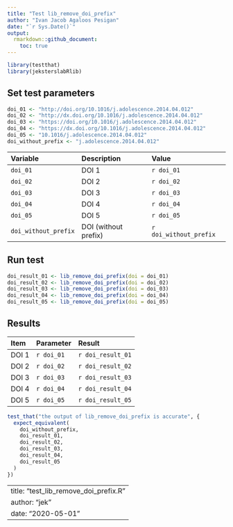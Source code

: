 ```yaml
---
title: "Test lib_remove_doi_prefix"
author: "Ivan Jacob Agaloos Pesigan"
date: "`r Sys.Date()`"
output:
  rmarkdown::github_document:
    toc: true
---
```


```r
library(testthat)
library(jeksterslabRlib)
```

## Set test parameters

```r
doi_01 <- "http://doi.org/10.1016/j.adolescence.2014.04.012"
doi_02 <- "http://dx.doi.org/10.1016/j.adolescence.2014.04.012"
doi_03 <- "https://doi.org/10.1016/j.adolescence.2014.04.012"
doi_04 <- "https://dx.doi.org/10.1016/j.adolescence.2014.04.012"
doi_05 <- "10.1016/j.adolescence.2014.04.012"
doi_without_prefix <- "j.adolescence.2014.04.012"
```

| Variable             | Description          | Value                  |
|:---------------------|:---------------------|:-----------------------|
| `doi_01`             | DOI 1                | `r doi_01`             |
| `doi_02`             | DOI 2                | `r doi_02`             |
| `doi_03`             | DOI 3                | `r doi_03`             |
| `doi_04`             | DOI 4                | `r doi_04`             |
| `doi_05`             | DOI 5                | `r doi_05`             |
| `doi_without_prefix` | DOI (without prefix) | `r doi_without_prefix` |
## Run test

```r
doi_result_01 <- lib_remove_doi_prefix(doi = doi_01)
doi_result_02 <- lib_remove_doi_prefix(doi = doi_02)
doi_result_03 <- lib_remove_doi_prefix(doi = doi_03)
doi_result_04 <- lib_remove_doi_prefix(doi = doi_04)
doi_result_05 <- lib_remove_doi_prefix(doi = doi_05)
```

## Results
| Item  | Parameter  | Result            |
|:------|:-----------|:------------------|
| DOI 1 | `r doi_01` | `r doi_result_01` |
| DOI 2 | `r doi_02` | `r doi_result_02` |
| DOI 3 | `r doi_03` | `r doi_result_03` |
| DOI 4 | `r doi_04` | `r doi_result_04` |
| DOI 5 | `r doi_05` | `r doi_result_05` |

```r
test_that("the output of lib_remove_doi_prefix is accurate", {
  expect_equivalent(
    doi_without_prefix,
    doi_result_01,
    doi_result_02,
    doi_result_03,
    doi_result_04,
    doi_result_05
  )
})
```


---
title: "test_lib_remove_doi_prefix.R"
author: "jek"
date: "2020-05-01"
---

